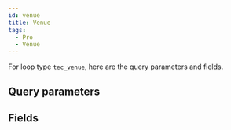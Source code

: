 ```yaml
---
id: venue
title: Venue
tags:
  - Pro
  - Venue
---
```


For loop type `tec_venue`, here are the query parameters and fields.

## Query parameters

<QueryArgsList args={json.query_args} />

## Fields

<FieldsList fields={json.fields} />
